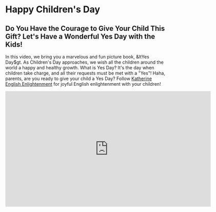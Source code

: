 # Happy Children's Day

## Do You Have the Courage to Give Your Child This Gift? Let's Have a Wonderful Yes Day with the Kids!

In this video, we bring you a marvelous and fun picture book, &ltYes Day$gt.
As Children's Day approaches, we wish all the children around the world a happy and healthy growth.
What is Yes Day?
It's the day when children take charge, and all their requests must be met with a "Yes"!
Haha, parents, are you ready to give your child a Yes Day?
Follow [Katherine English Enlightenment](https://space.bilibili.com/20797715) for joyful English enlightenment with your children!

<iframe
  src="https://player.bilibili.com/player.html?bvid=BV1vV4y1z7TG&cid=1&page=1"
  scrolling="no"
  border="0"
  frameborder="no"
  framespacing="0"
  allowfullscreen="true"
  width="640"
  height="360"
></iframe>
